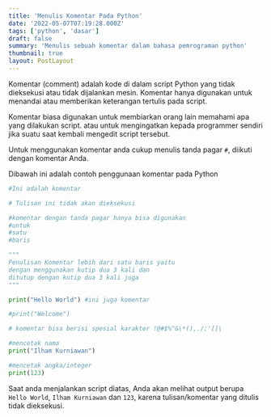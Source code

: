 ```yaml
---
title: 'Menulis Komentar Pada Python'
date: '2022-05-07T07:19:28.000Z'
tags: ['python', 'dasar']
draft: false
summary: 'Menulis sebuah komentar dalam bahasa pemrograman python'
thumbnail: true
layout: PostLayout
---
```


Komentar (comment) adalah kode di dalam script Python yang tidak dieksekusi atau tidak dijalankan mesin. Komentar hanya digunakan untuk menandai atau memberikan keterangan tertulis pada script.

Komentar biasa digunakan untuk membiarkan orang lain memahami apa yang dilakukan script. atau untuk mengingatkan kepada programmer sendiri jika suatu saat kembali mengedit script tersebut.

Untuk menggunakan komentar anda cukup menulis tanda pagar `#`, diikuti dengan komentar Anda.

Dibawah ini adalah contoh penggunaan komentar pada Python

```python:komentar.py
#Ini adalah komentar

# Tulisan ini tidak akan dieksekusi

#komentar dengan tanda pagar hanya bisa digunakan
#untuk
#satu
#baris

"""
Penulisan Komentar lebih dari satu baris yaitu
dengan menggunakan kutip dua 3 kali dan
ditutup dengan kutip dua 3 kali juga
"""

print("Hello World") #ini juga komentar

#print("Welcome")

# komentar bisa berisi spesial karakter !@#$%^&\*(),./;'[]\

#mencetak nama
print("Ilham Kurniawan")

#mencetak angka/integer
print(123)
```

Saat anda menjalankan script diatas, Anda akan melihat output berupa `Hello World`, `Ilham Kurniawan` dan `123`, karena tulisan/komentar yang ditulis tidak dieksekusi.
